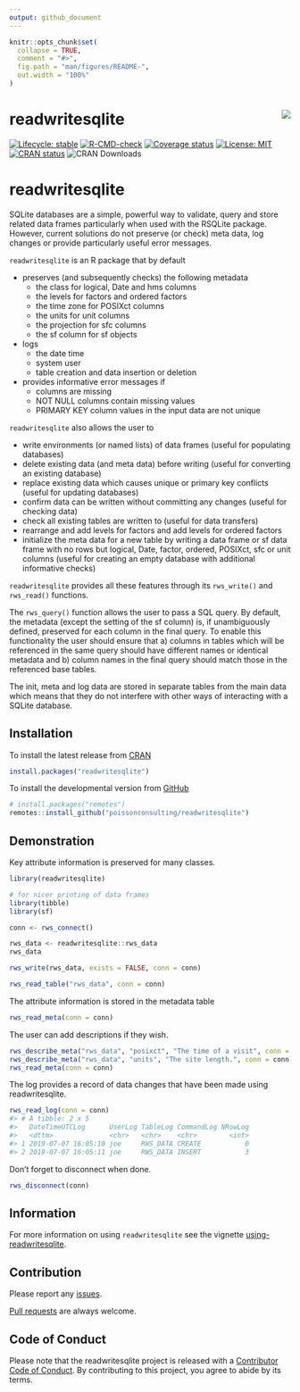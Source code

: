 ```yaml
---
output: github_document
---
```


<!-- README.md is generated from README.Rmd. Please edit that file -->

```r
knitr::opts_chunk$set(
  collapse = TRUE,
  comment = "#>",
  fig.path = "man/figures/README-",
  out.width = "100%"
)
```

# readwritesqlite <img src="man/figures/logo.png" style="float: right" />
<!-- badges: start -->
[![Lifecycle: stable](https://img.shields.io/badge/lifecycle-stable-brightgreen.svg)](https://lifecycle.r-lib.org/articles/stages.html#stable)
[![R-CMD-check](https://github.com/poissonconsulting/readwritesqlite/workflows/R-CMD-check/badge.svg)](https://github.com/poissonconsulting/readwritesqlite/actions)
[![Coverage status](https://codecov.io/gh/poissonconsulting/readwritesqlite/branch/master/graph/badge.svg)](https://codecov.io/github/poissonconsulting/readwritesqlite?branch=master)
[![License: MIT](https://img.shields.io/badge/License-MIT-green.svg)](https://opensource.org/licenses/MIT)
[![CRAN status](https://www.r-pkg.org/badges/version/readwritesqlite)](https://cran.r-project.org/package=readwritesqlite)
![CRAN Downloads](http://cranlogs.r-pkg.org/badges/readwritesqlite)
<!-- badges: end -->

# readwritesqlite

SQLite databases are a simple, powerful way to validate, query and store related data frames particularly when used with the RSQLite package.
However, current solutions do not preserve (or check) meta data, log changes or provide particularly useful error messages.

`readwritesqlite` is an R package that by default

- preserves (and subsequently checks) the following metadata
  - the class for logical, Date and hms columns
  - the levels for factors and ordered factors
  - the time zone for POSIXct columns
  - the units for unit columns
  - the projection for sfc columns
  - the sf column for sf objects
- logs 
    - the date time
    - system user
    - table creation and data insertion or deletion
- provides informative error messages if
    - columns are missing
    - NOT NULL columns contain missing values
    - PRIMARY KEY column values in the input data are not unique
    
`readwritesqlite` also allows the user to 

- write environments (or named lists) of data frames (useful for populating databases)
- delete existing data (and meta data) before writing (useful for converting an existing database)
- replace existing data which causes unique or primary key conflicts (useful for updating databases)
- confirm data can be written without committing any changes (useful for checking data)
- check all existing tables are written to (useful for data transfers)
- rearrange and add levels for factors and add levels for ordered factors
- initialize the meta data for a new table by writing a data frame or sf data frame with no rows but logical, Date, factor, ordered, POSIXct, sfc or unit columns (useful for creating an empty database with additional informative checks)

`readwritesqlite` provides all these features through its `rws_write()` and `rws_read()` functions.

The `rws_query()` function allows the user to pass a SQL query.
By default, the metadata (except the setting of the sf column) is, if unambiguously defined, preserved for each column in the final query.
To enable this functionality the user should ensure that a) columns in tables which will be referenced in the same query should have different names or identical metadata and b) column names in the final query should match those in the referenced base tables.

The init, meta and log data are stored in separate tables from the main data which means that they do not interfere with other ways of interacting with a SQLite database.

## Installation

To install the latest release from [CRAN](https://cran.r-project.org)
```r
install.packages("readwritesqlite")
```

To install the developmental version from [GitHub](https://github.com/poissonconsulting/readwritesqlite)
```r
# install.packages("remotes")
remotes::install_github("poissonconsulting/readwritesqlite")
```

## Demonstration

Key attribute information is preserved for many classes.
```r
library(readwritesqlite)

# for nicer printing of data frames
library(tibble)
library(sf)

conn <- rws_connect()

rws_data <- readwritesqlite::rws_data
rws_data

rws_write(rws_data, exists = FALSE, conn = conn)

rws_read_table("rws_data", conn = conn)
```

The attribute information is stored in the metadata table
```r
rws_read_meta(conn = conn)
```

The user can add descriptions if they wish.
```r
rws_describe_meta("rws_data", "posixct", "The time of a visit", conn = conn)
rws_describe_meta("rws_data", "units", "The site length.", conn = conn)
rws_read_meta(conn = conn)
```

The log provides a record of data changes that have been made using readwritesqlite.
``` r
rws_read_log(conn = conn)
#> # A tibble: 2 x 5
#>   DateTimeUTCLog      UserLog TableLog CommandLog NRowLog
#>   <dttm>              <chr>   <chr>    <chr>        <int>
#> 1 2019-07-07 16:05:10 joe     RWS_DATA CREATE           0
#> 2 2019-07-07 16:05:11 joe     RWS_DATA INSERT           3
```

Don't forget to disconnect when done.
```r
rws_disconnect(conn)
```

## Information

For more information on using `readwritesqlite` see the vignette [using-readwritesqlite](https://poissonconsulting.github.io/readwritesqlite/articles/using-readwritesqlite.html).

## Contribution

Please report any [issues](https://github.com/poissonconsulting/readwritesqlite/issues).

[Pull requests](https://github.com/poissonconsulting/readwritesqlite/pulls) are always welcome.

## Code of Conduct

Please note that the readwritesqlite project is released with a [Contributor Code of Conduct](https://contributor-covenant.org/version/2/0/CODE_OF_CONDUCT.html).
By contributing to this project, you agree to abide by its terms.
